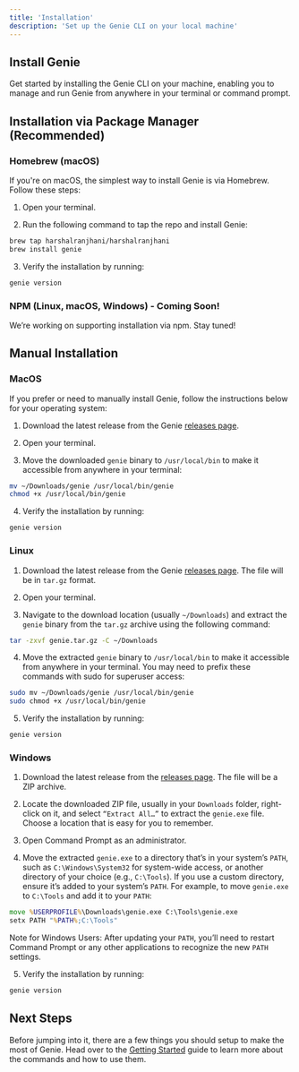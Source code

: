 ```yaml
---
title: 'Installation'
description: 'Set up the Genie CLI on your local machine'
---
```


## Install Genie

Get started by installing the Genie CLI on your machine, enabling you to manage and run Genie from anywhere in your terminal or command prompt.

## Installation via Package Manager (Recommended)

### Homebrew (macOS)

If you're on macOS, the simplest way to install Genie is via Homebrew. Follow these steps:

1. Open your terminal.

2. Run the following command to tap the repo and install Genie:

```bash
brew tap harshalranjhani/harshalranjhani
brew install genie
```

3. Verify the installation by running:

```bash
genie version
```

### NPM (Linux, macOS, Windows) - Coming Soon!

We’re working on supporting installation via npm. Stay tuned!

## Manual Installation

### MacOS

If you prefer or need to manually install Genie, follow the instructions below for your operating system:

1. Download the latest release from the Genie [releases page](https://genie.harshalranjhani.in/releases).

2. Open your terminal.

3. Move the downloaded `genie` binary to `/usr/local/bin` to make it accessible from anywhere in your terminal:

```bash
mv ~/Downloads/genie /usr/local/bin/genie
chmod +x /usr/local/bin/genie
```

4. Verify the installation by running:

```bash
genie version
```

### Linux

1. Download the latest release from the Genie [releases page](https://genie.harshalranjhani.in/releases). The file will be in `tar.gz` format.

2. Open your terminal.

3. Navigate to the download location (usually `~/Downloads`) and extract the `genie` binary from the `tar.gz` archive using the following command:

```bash
tar -zxvf genie.tar.gz -C ~/Downloads
```

4. Move the extracted `genie` binary to `/usr/local/bin` to make it accessible from anywhere in your terminal. You may need to prefix these commands with sudo for superuser access:

```bash
sudo mv ~/Downloads/genie /usr/local/bin/genie
sudo chmod +x /usr/local/bin/genie
```

5. Verify the installation by running:

```bash
genie version
```

### Windows

1. Download the latest release from the [releases page](https://genie.harshalranjhani.in/releases). The file will be a ZIP archive.

2. Locate the downloaded ZIP file, usually in your `Downloads` folder, right-click on it, and select `“Extract All…”` to extract the `genie.exe` file. Choose a location that is easy for you to remember.

3. Open Command Prompt as an administrator.

4. Move the extracted `genie.exe` to a directory that’s in your system’s `PATH`, such as `C:\Windows\System32` for system-wide access, or another directory of your choice (e.g., `C:\Tools`). If you use a custom directory, ensure it’s added to your system’s `PATH`. For example, to move `genie.exe` to `C:\Tools` and add it to your `PATH`:

```cmd
move %USERPROFILE%\Downloads\genie.exe C:\Tools\genie.exe
setx PATH "%PATH%;C:\Tools"
```

Note for Windows Users: After updating your `PATH`, you’ll need to restart Command Prompt or any other applications to recognize the new `PATH` settings.

5. Verify the installation by running:

```cmd
genie version
```

## Next Steps

Before jumping into it, there are a few things you should setup to make the most of Genie. Head over to the [Getting Started](/getting-started) guide to learn more about the commands and how to use them.



